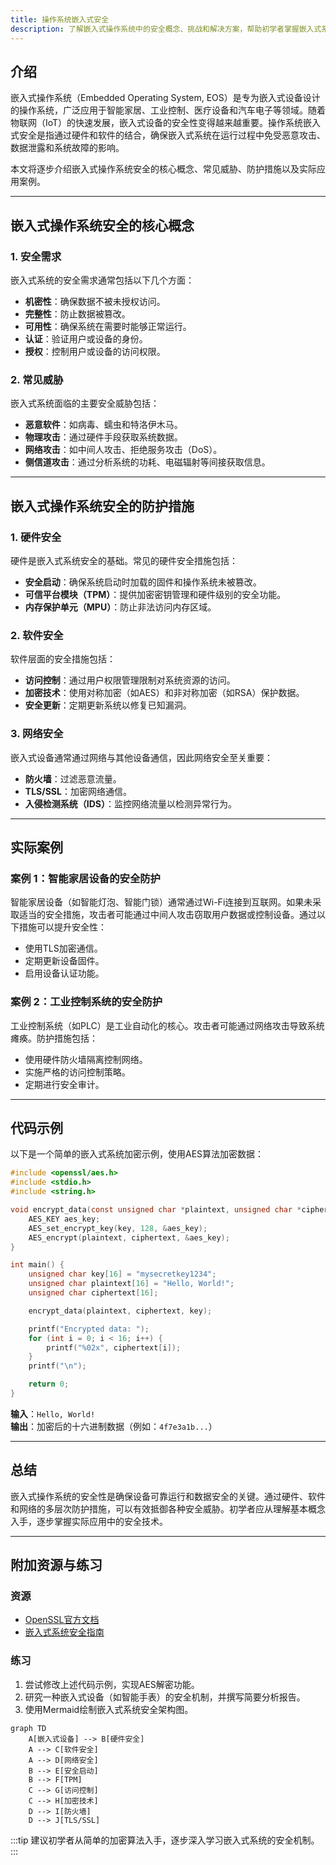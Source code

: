 ```yaml
---
title: 操作系统嵌入式安全
description: 了解嵌入式操作系统中的安全概念、挑战和解决方案，帮助初学者掌握嵌入式系统安全的基础知识。
---
```


## 介绍

嵌入式操作系统（Embedded Operating System, EOS）是专为嵌入式设备设计的操作系统，广泛应用于智能家居、工业控制、医疗设备和汽车电子等领域。随着物联网（IoT）的快速发展，嵌入式设备的安全性变得越来越重要。操作系统嵌入式安全是指通过硬件和软件的结合，确保嵌入式系统在运行过程中免受恶意攻击、数据泄露和系统故障的影响。

本文将逐步介绍嵌入式操作系统安全的核心概念、常见威胁、防护措施以及实际应用案例。

---

## 嵌入式操作系统安全的核心概念

### 1. 安全需求
嵌入式系统的安全需求通常包括以下几个方面：
- **机密性**：确保数据不被未授权访问。
- **完整性**：防止数据被篡改。
- **可用性**：确保系统在需要时能够正常运行。
- **认证**：验证用户或设备的身份。
- **授权**：控制用户或设备的访问权限。

### 2. 常见威胁
嵌入式系统面临的主要安全威胁包括：
- **恶意软件**：如病毒、蠕虫和特洛伊木马。
- **物理攻击**：通过硬件手段获取系统数据。
- **网络攻击**：如中间人攻击、拒绝服务攻击（DoS）。
- **侧信道攻击**：通过分析系统的功耗、电磁辐射等间接获取信息。

---

## 嵌入式操作系统安全的防护措施

### 1. 硬件安全
硬件是嵌入式系统安全的基础。常见的硬件安全措施包括：
- **安全启动**：确保系统启动时加载的固件和操作系统未被篡改。
- **可信平台模块（TPM）**：提供加密密钥管理和硬件级别的安全功能。
- **内存保护单元（MPU）**：防止非法访问内存区域。

### 2. 软件安全
软件层面的安全措施包括：
- **访问控制**：通过用户权限管理限制对系统资源的访问。
- **加密技术**：使用对称加密（如AES）和非对称加密（如RSA）保护数据。
- **安全更新**：定期更新系统以修复已知漏洞。

### 3. 网络安全
嵌入式设备通常通过网络与其他设备通信，因此网络安全至关重要：
- **防火墙**：过滤恶意流量。
- **TLS/SSL**：加密网络通信。
- **入侵检测系统（IDS）**：监控网络流量以检测异常行为。

---

## 实际案例

### 案例 1：智能家居设备的安全防护
智能家居设备（如智能灯泡、智能门锁）通常通过Wi-Fi连接到互联网。如果未采取适当的安全措施，攻击者可能通过中间人攻击窃取用户数据或控制设备。通过以下措施可以提升安全性：
- 使用TLS加密通信。
- 定期更新设备固件。
- 启用设备认证功能。

### 案例 2：工业控制系统的安全防护
工业控制系统（如PLC）是工业自动化的核心。攻击者可能通过网络攻击导致系统瘫痪。防护措施包括：
- 使用硬件防火墙隔离控制网络。
- 实施严格的访问控制策略。
- 定期进行安全审计。

---

## 代码示例

以下是一个简单的嵌入式系统加密示例，使用AES算法加密数据：

```c
#include <openssl/aes.h>
#include <stdio.h>
#include <string.h>

void encrypt_data(const unsigned char *plaintext, unsigned char *ciphertext, const unsigned char *key) {
    AES_KEY aes_key;
    AES_set_encrypt_key(key, 128, &aes_key);
    AES_encrypt(plaintext, ciphertext, &aes_key);
}

int main() {
    unsigned char key[16] = "mysecretkey1234";
    unsigned char plaintext[16] = "Hello, World!";
    unsigned char ciphertext[16];

    encrypt_data(plaintext, ciphertext, key);

    printf("Encrypted data: ");
    for (int i = 0; i < 16; i++) {
        printf("%02x", ciphertext[i]);
    }
    printf("\n");

    return 0;
}
```

**输入**：`Hello, World!`  
**输出**：加密后的十六进制数据（例如：`4f7e3a1b...`）

---

## 总结

嵌入式操作系统的安全性是确保设备可靠运行和数据安全的关键。通过硬件、软件和网络的多层次防护措施，可以有效抵御各种安全威胁。初学者应从理解基本概念入手，逐步掌握实际应用中的安全技术。

---

## 附加资源与练习

### 资源
- [OpenSSL官方文档](https://www.openssl.org/docs/)
- [嵌入式系统安全指南](https://www.embedded.com/category/security/)

### 练习
1. 尝试修改上述代码示例，实现AES解密功能。
2. 研究一种嵌入式设备（如智能手表）的安全机制，并撰写简要分析报告。
3. 使用Mermaid绘制嵌入式系统安全架构图。

```mermaid
graph TD
    A[嵌入式设备] --> B[硬件安全]
    A --> C[软件安全]
    A --> D[网络安全]
    B --> E[安全启动]
    B --> F[TPM]
    C --> G[访问控制]
    C --> H[加密技术]
    D --> I[防火墙]
    D --> J[TLS/SSL]
```

:::tip
建议初学者从简单的加密算法入手，逐步深入学习嵌入式系统的安全机制。
:::